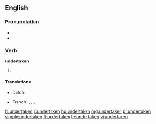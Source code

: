 ==English==

===Pronunciation===
* {{IPA|/ʌndə(ɹ)ˈteɪkən/}}
* {{rhymes|eɪkən}}

===Verb===
'''undertaken'''

# {{past participle of|undertake}}

====Translations====
{{trans-top|past participle of undertake}}
* Dutch: {{t-|nl|ondernomen}}
{{trans-mid}}
* French: {{t+|fr|entrepris|m}}, {{t+|fr|entreprise|f}}, {{t+|fr|entrepris|m|p}}, {{t+|fr|entreprises|f|p}}
{{trans-bottom}}

[[fr:undertaken]]
[[it:undertaken]]
[[hu:undertaken]]
[[mg:undertaken]]
[[pl:undertaken]]
[[simple:undertaken]]
[[fi:undertaken]]
[[te:undertaken]]
[[vi:undertaken]]